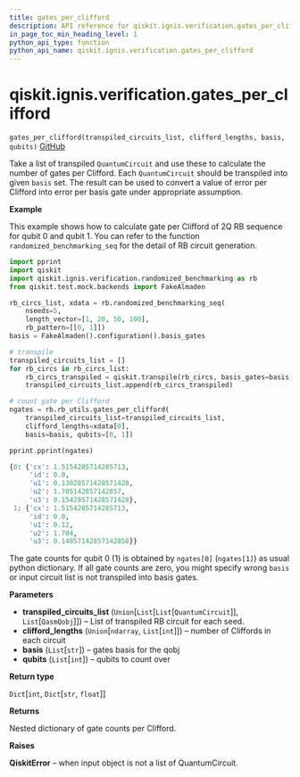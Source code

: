 ```yaml
---
title: gates_per_clifford
description: API reference for qiskit.ignis.verification.gates_per_clifford
in_page_toc_min_heading_level: 1
python_api_type: function
python_api_name: qiskit.ignis.verification.gates_per_clifford
---
```


# qiskit.ignis.verification.gates\_per\_clifford

<span id="qiskit.ignis.verification.gates_per_clifford" />

`gates_per_clifford(transpiled_circuits_list, clifford_lengths, basis, qubits)` [GitHub](https://github.com/qiskit-community/qiskit-ignis/tree/stable/0.6/qiskit/ignis/verification/randomized_benchmarking/rb_utils.py "view source code")

Take a list of transpiled `QuantumCircuit` and use these to calculate the number of gates per Clifford. Each `QuantumCircuit` should be transpiled into given `basis` set. The result can be used to convert a value of error per Clifford into error per basis gate under appropriate assumption.

**Example**

This example shows how to calculate gate per Clifford of 2Q RB sequence for qubit 0 and qubit 1. You can refer to the function `randomized_benchmarking_seq` for the detail of RB circuit generation.

```python
import pprint
import qiskit
import qiskit.ignis.verification.randomized_benchmarking as rb
from qiskit.test.mock.backends import FakeAlmaden

rb_circs_list, xdata = rb.randomized_benchmarking_seq(
    nseeds=5,
    length_vector=[1, 20, 50, 100],
    rb_pattern=[[0, 1]])
basis = FakeAlmaden().configuration().basis_gates

# transpile
transpiled_circuits_list = []
for rb_circs in rb_circs_list:
    rb_circs_transpiled = qiskit.transpile(rb_circs, basis_gates=basis)
    transpiled_circuits_list.append(rb_circs_transpiled)

# count gate per Clifford
ngates = rb.rb_utils.gates_per_clifford(
    transpiled_circuits_list=transpiled_circuits_list,
    clifford_lengths=xdata[0],
    basis=basis, qubits=[0, 1])

pprint.pprint(ngates)
```

```python
{0: {'cx': 1.5154285714285713,
     'id': 0.0,
     'u1': 0.13028571428571428,
     'u2': 1.705142857142857,
     'u3': 0.15428571428571428},
 1: {'cx': 1.5154285714285713,
     'id': 0.0,
     'u1': 0.12,
     'u2': 1.704,
     'u3': 0.14857142857142858}}
```

The gate counts for qubit 0 (1) is obtained by `ngates[0]` (`ngates[1]`) as usual python dictionary. If all gate counts are zero, you might specify wrong `basis` or input circuit list is not transpiled into basis gates.

**Parameters**

*   **transpiled\_circuits\_list** (`Union`\[`List`\[`List`\[`QuantumCircuit`]], `List`\[`QasmQobj`]]) – List of transpiled RB circuit for each seed.
*   **clifford\_lengths** (`Union`\[`ndarray`, `List`\[`int`]]) – number of Cliffords in each circuit
*   **basis** (`List`\[`str`]) – gates basis for the qobj
*   **qubits** (`List`\[`int`]) – qubits to count over

**Return type**

`Dict`\[`int`, `Dict`\[`str`, `float`]]

**Returns**

Nested dictionary of gate counts per Clifford.

**Raises**

**QiskitError** – when input object is not a list of QuantumCircuit.

